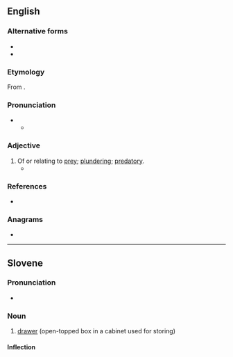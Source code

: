 ==English==

===Alternative forms===
* {{alter|en|praedal}}
* {{alter|en|prædal||obsolete}}

===Etymology===
From {{uder|en|la|-}} {{lena}} {{m|la|praeda||prey}}.

===Pronunciation===
* {{IPA|en|/ˈpɹiːdəl/}}
** {{audio|en|LL-Q1860 (eng)-Vealhurl-predal.wav|Audio (Southern England)}}

===Adjective===
{{en-adj}}

# Of or relating to [[prey]]; [[plunder]]ing; [[predatory]].
#* {{quote-book|en|1748|{{w|Samuel Boyse}}|An impartial history of the late rebellion in 1745|passage='''Prœdal''' Commanders}}

===References===
* {{R:Webster 1913}}

===Anagrams===
* {{anagrams|en|a=adelpr|LARPed|Pedlar|larped|parled|pedlar}}

----

==Slovene==

===Pronunciation===
* {{sl-IPA|predȃl}}

===Noun===
{{sl-noun|predȃl|m-in}}

# [[drawer]] (open-topped box in a cabinet used for storing)

====Inflection====
{{sl-decl-noun-m|predál}}